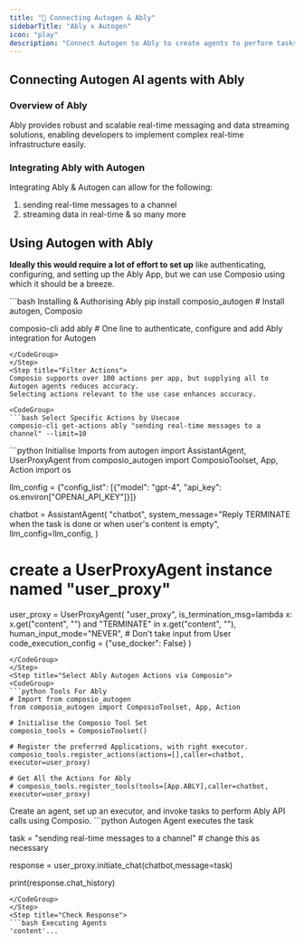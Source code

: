 ```yaml
---
title: "🚀 Connecting Autogen & Ably"
sidebarTitle: "Ably x Autogen"
icon: "play"
description: "Connect Autogen to Ably to create agents to perform tasks using natural language"
---
```


## Connecting Autogen AI agents with Ably

### Overview of Ably

Ably provides robust and scalable real-time messaging and data streaming solutions, enabling developers to implement complex real-time infrastructure easily.

### Integrating Ably with Autogen

Integrating Ably & Autogen can allow for the following:

1. sending real-time messages to a channel
2. streaming data in real-time
& so many more

## Using Autogen with Ably

<Steps>
<Step title="Setting Up the Environment">

**Ideally this would require a lot of effort to set up** like authenticating, configuring, and setting up the Ably App, but we can use Composio using which it should be a breeze.

<CodeGroup>
```bash Installing & Authorising Ably
pip install composio_autogen # Install autogen, Composio 

composio-cli add ably # One line to authenticate, configure and add Ably integration for Autogen
```
</CodeGroup>
</Step>
<Step title="Filter Actions">
Composio supports over 100 actions per app, but supplying all to Autogen agents reduces accuracy.
Selecting actions relevant to the use case enhances accuracy.

<CodeGroup>
```bash Select Specific Actions by Usecase
composio-cli get-actions ably "sending real-time messages to a channel" --limit=10
```
</CodeGroup>

</Step>
<Step title="Import Base Packages">

<CodeGroup>
```python Initialise Imports
from autogen import AssistantAgent, UserProxyAgent
from composio_autogen import ComposioToolset, App, Action
import os

llm_config = {"config_list": [{"model": "gpt-4", "api_key": os.environ["OPENAI_API_KEY"]}]}

chatbot = AssistantAgent(
    "chatbot",
    system_message="Reply TERMINATE when the task is done or when user's content is empty",
    llm_config=llm_config,
)

# create a UserProxyAgent instance named "user_proxy"
user_proxy = UserProxyAgent(
    "user_proxy",
    is_termination_msg=lambda x: x.get("content", "") and "TERMINATE" in x.get("content", ""),
    human_input_mode="NEVER", # Don't take input from User
    code_execution_config = {"use_docker": False}
)
```
</CodeGroup>
</Step>
<Step title="Select Ably Autogen Actions via Composio">
<CodeGroup>
```python Tools For Ably
# Import from composio_autogen
from composio_autogen import ComposioToolset, App, Action

# Initialise the Composio Tool Set
composio_tools = ComposioToolset()

# Register the preferred Applications, with right executor. 
composio_tools.register_actions(actions=[],caller=chatbot, executor=user_proxy)

# Get All the Actions for Ably
# composio_tools.register_tools(tools=[App.ABLY],caller=chatbot, executor=user_proxy) 
```
</CodeGroup>
</Step>
<Step title="Execute the Agent">
Create an agent, set up an executor, and invoke tasks to perform Ably API calls using Composio. 
<CodeGroup>
```python Autogen Agent executes the task

task = "sending real-time messages to a channel" # change this as necessary

response = user_proxy.initiate_chat(chatbot,message=task)

print(response.chat_history)
```
</CodeGroup>
</Step>
<Step title="Check Response">
```bash Executing Agents
'content'...
```
</Step>
</Steps>
